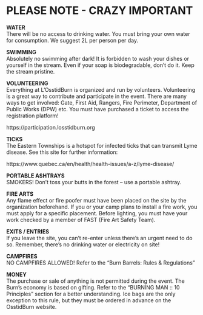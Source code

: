 # PLEASE NOTE - CRAZY IMPORTANT {-}

**WATER**\
There will be no access to drinking water. You must bring your own water for consumption. We suggest 2L per person per day.

**SWIMMING**  \
Absolutely no swimming after dark! 
It is forbidden to wash your dishes or yourself in the stream. Even if your soap is biodegradable, don’t do it. Keep the stream pristine.

**VOLUNTEERING** \
Everything at L’OsstidBurn is organized and run by volunteers. Volunteering is a great way to contribute and participate in the event. There are many ways to get involved: Gate, First Aid, Rangers, Fire Perimeter, Department of Public Works (DPW) etc.
You must have purchased a ticket to access the registration platform!

https://participation.losstidburn.org 

**TICKS** \
The Eastern Townships is a hotspot for infected ticks that can transmit Lyme disease. See this site for further information: 

https://www.quebec.ca/en/health/health-issues/a-z/lyme-disease/

**PORTABLE ASHTRAYS** \
SMOKERS! Don’t toss your butts in the forest – use a portable ashtray.

**FIRE ARTS** \
Any flame effect or fire poofer must have been placed on the site by the organization beforehand.  If you or your camp plans to install a fire work, you must apply for a specific placement. Before lighting, you must have your work checked by a member of FAST (Fire Art Safety Team).

**EXITS / ENTRIES** \
If you leave the site, you can’t re-enter unless there’s an urgent need to do so. Remember, there’s no drinking water or electricity on site!


**CAMPFIRES** \
NO CAMPFIRES ALLOWED! Refer to the "Burn Barrels: Rules & Regulations"

**MONEY** \
The purchase or sale of anything is not permitted during the event. The Burn's economy is based on gifting.
Refer to the "BURNING MAN :: 10 Principles" section for a better understanding. Ice bags are the only exception to this rule, but they must be ordered in advance on the OsstidBurn website.
